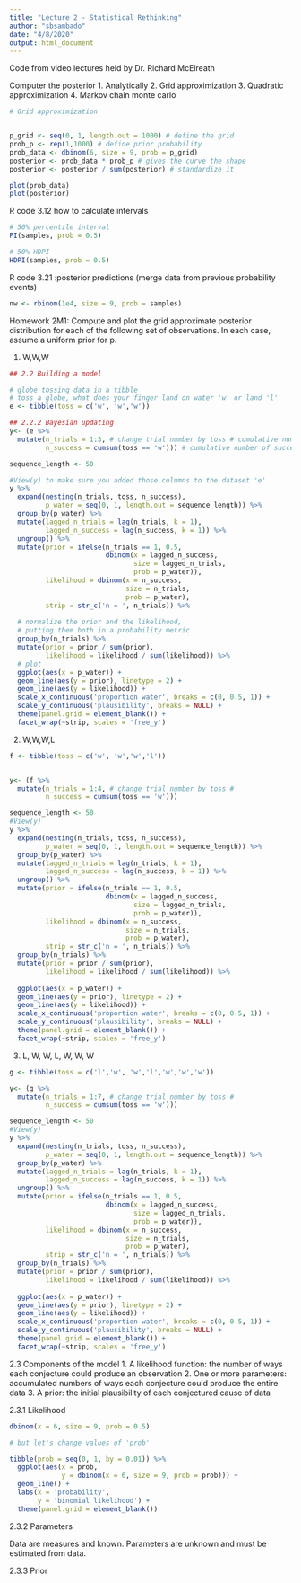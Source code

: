 ```yaml
---
title: "Lecture 2 - Statistical Rethinking"
author: "sbsambado"
date: "4/8/2020"
output: html_document
---
```


Code from video lectures held by Dr. Richard McElreath


Computer the posterior
1. Analytically
2. Grid approximization
3. Quadratic approximization
4. Markov chain monte carlo
```r
# Grid approximization


p_grid <- seq(0, 1, length.out = 1000) # define the grid
prob_p <- rep(1,1000) # define prior probability
prob_data <- dbinom(6, size = 9, prob = p_grid) 
posterior <- prob_data * prob_p # gives the curve the shape
posterior <- posterior / sum(posterior) # standardize it

plot(prob_data)
plot(posterior)
```

R code 3.12 how to calculate intervals
```r
# 50% percentile interval
PI(samples, prob = 0.5)

# 50% HDPI
HDPI(samples, prob = 0.5)
```

R code 3.21 :posterior predictions (merge data from previous probability events)
```r
nw <- rbinom(1e4, size = 9, prob = samples)
```

Homework 2M1: Compute and plot the grid approximate posterior distribution for each of the following set of observations. In each case, assume a uniform prior for p.

(1) W,W,W
```r
## 2.2 Building a model

# globe tossing data in a tibble
# toss a globe, what does your finger land on water 'w' or land 'l'
e <- tibble(toss = c('w', 'w','w'))

## 2.2.2 Bayesian updating
y<- (e %>%
  mutate(n_trials = 1:3, # change trial number by toss # cumulative number of trials
         n_success = cumsum(toss == 'w'))) # cumulative number of successes

sequence_length <- 50

#View(y) to make sure you added those columns to the dataset 'e'
y %>%
  expand(nesting(n_trials, toss, n_success),
         p_water = seq(0, 1, length.out = sequence_length)) %>%
  group_by(p_water) %>%
  mutate(lagged_n_trials = lag(n_trials, k = 1),
         lagged_n_success = lag(n_success, k = 1)) %>%
  ungroup() %>%
  mutate(prior = ifelse(n_trials == 1, 0.5,
                        dbinom(x = lagged_n_success,
                               size = lagged_n_trials,
                               prob = p_water)),
         likelihood = dbinom(x = n_success,
                             size = n_trials, 
                             prob = p_water),
         strip = str_c('n = ', n_trials)) %>%
  
  # normalize the prior and the likelihood,
  # putting them both in a probability metric
  group_by(n_trials) %>%
  mutate(prior = prior / sum(prior),
         likelihood = likelihood / sum(likelihood)) %>%
  # plot
  ggplot(aes(x = p_water)) +
  geom_line(aes(y = prior), linetype = 2) +
  geom_line(aes(y = likelihood)) +
  scale_x_continuous('proportion water', breaks = c(0, 0.5, 1)) +
  scale_y_continuous('plausibility', breaks = NULL) +
  theme(panel.grid = element_blank()) +
  facet_wrap(~strip, scales = 'free_y') 
```

(2) W,W,W,L
```r
f <- tibble(toss = c('w', 'w','w','l'))


y<- (f %>%
  mutate(n_trials = 1:4, # change trial number by toss #
         n_success = cumsum(toss == 'w')))

sequence_length <- 50
#View(y)
y %>%
  expand(nesting(n_trials, toss, n_success),
         p_water = seq(0, 1, length.out = sequence_length)) %>%
  group_by(p_water) %>%
  mutate(lagged_n_trials = lag(n_trials, k = 1),
         lagged_n_success = lag(n_success, k = 1)) %>%
  ungroup() %>%
  mutate(prior = ifelse(n_trials == 1, 0.5,
                        dbinom(x = lagged_n_success,
                               size = lagged_n_trials,
                               prob = p_water)),
         likelihood = dbinom(x = n_success,
                             size = n_trials, 
                             prob = p_water),
         strip = str_c('n = ', n_trials)) %>%
  group_by(n_trials) %>%
  mutate(prior = prior / sum(prior),
         likelihood = likelihood / sum(likelihood)) %>%
  
  ggplot(aes(x = p_water)) +
  geom_line(aes(y = prior), linetype = 2) +
  geom_line(aes(y = likelihood)) +
  scale_x_continuous('proportion water', breaks = c(0, 0.5, 1)) +
  scale_y_continuous('plausibility', breaks = NULL) +
  theme(panel.grid = element_blank()) +
  facet_wrap(~strip, scales = 'free_y')
```

(3) L, W, W, L, W, W, W
```r
g <- tibble(toss = c('l','w', 'w','l','w','w','w'))

y<- (g %>%
  mutate(n_trials = 1:7, # change trial number by toss #
         n_success = cumsum(toss == 'w')))

sequence_length <- 50
#View(y)
y %>%
  expand(nesting(n_trials, toss, n_success),
         p_water = seq(0, 1, length.out = sequence_length)) %>%
  group_by(p_water) %>%
  mutate(lagged_n_trials = lag(n_trials, k = 1),
         lagged_n_success = lag(n_success, k = 1)) %>%
  ungroup() %>%
  mutate(prior = ifelse(n_trials == 1, 0.5,
                        dbinom(x = lagged_n_success,
                               size = lagged_n_trials,
                               prob = p_water)),
         likelihood = dbinom(x = n_success,
                             size = n_trials, 
                             prob = p_water),
         strip = str_c('n = ', n_trials)) %>%
  group_by(n_trials) %>%
  mutate(prior = prior / sum(prior),
         likelihood = likelihood / sum(likelihood)) %>%
  
  ggplot(aes(x = p_water)) +
  geom_line(aes(y = prior), linetype = 2) +
  geom_line(aes(y = likelihood)) +
  scale_x_continuous('proportion water', breaks = c(0, 0.5, 1)) +
  scale_y_continuous('plausibility', breaks = NULL) +
  theme(panel.grid = element_blank()) +
  facet_wrap(~strip, scales = 'free_y')
```

2.3 Components of the model
1. A likelihood function: the number of ways each conjecture could produce an observation
2. One or more parameters: accumulated numbers of ways each conjecture could produce the entire data
3. A prior: the initial plausibility of each conjectured cause of data

2.3.1 Likelihood
```r
dbinom(x = 6, size = 9, prob = 0.5)

# but let's change values of 'prob'

tibble(prob = seq(0, 1, by = 0.01)) %>%
  ggplot(aes(x = prob,
             y = dbinom(x = 6, size = 9, prob = prob))) +
  geom_line() +
  labs(x = 'probability',
       y = 'binomial likelihood') +
  theme(panel.grid = element_blank())
```

2.3.2 Parameters

Data are measures and known.
Parameters are unknown and must be estimated from data.

2.3.3 Prior
